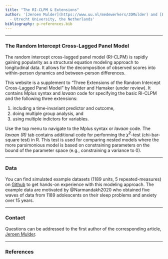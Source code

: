 ```yaml
---
title: "The RI-CLPM & Extensions"
author: '[Jeroen Mulder](https://www.uu.nl/medewerkers/JDMulder) and [Ellen Hamaker](https://www.uu.nl/medewerkers/ELHamaker) 
  - Utrecht University, the Netherlands'
bibliography: p-references.bib
---
```


----

### The Random Intercept Cross-Lagged Panel Model
The random intercept cross-lagged panel model (RI-CLPM) is rapidly gaining popularity as a structural equation modeling approach to longitudinal data. It allows for the decomposition of observed scores into within-person dynamics and between-person differences. 

This website is a supplement to "Three Extensions of the Random Intercept Cross-Lagged Panel Model" by Mulder and Hamaker (under review). It contains Mplus syntax and *lavaan* code for specifying the basic RI-CLPM and the following three extensions:

1. including a time-invariant predictor and outcome,
2. doing multiple group analysis, and
3. using multiple indictors for variables. 

Use the top menu to navigate to the Mplus syntax or *lavaan* code. The *lavaan (R)* tab contains additional code for performing the $\bar{\chi}^{2}$-test (chi-bar-square test) in R. This test is used for comparing nested models where the more parsimonious model is based on constraining parameters on the bound of the parameter space (e.g., constraining a variance to 0). 

----

### Data
You can find simulated example datasets (1189 units, 5 repeated-measures) on [Github](https://github.com/ellenhamaker/RI-CLPM/tree/master/data) to get hands-on experience with this modeling approach. The example data are motivated by @Narmandakh2020 who obtained five waves of data from 1189 adolescents on their sleep problems and anxiety over 15 years.

----

### Contact
Questions can be addressed to the first author of the corresponding article, [Jeroen Mulder](mailto:j.d.mulder@uu.nl). 

----

### References

